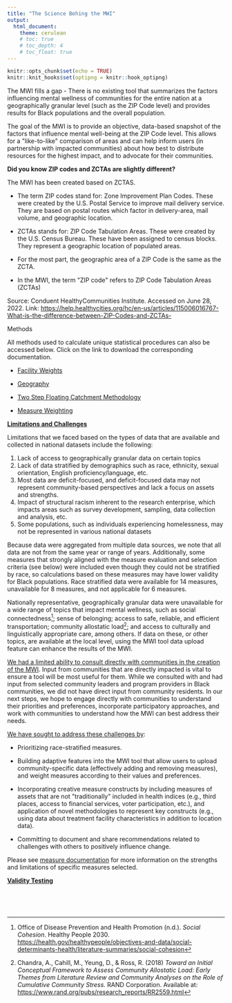 ```yaml
---
title: "The Science Behing the MWI"
output: 
  html_document:
    theme: cerulean
    # toc: true
    # toc_depth: 4
    # toc_float: true
---
```


```r
knitr::opts_chunk$set(echo = TRUE)
knitr::knit_hooks$set(optipng = knitr::hook_optipng)
```

The MWI fills a gap - There is no existing tool that summarizes the factors influencing mental wellness of communities for the entire nation at a geographically granular level (such as the ZIP Code level) and provides results for Black populations and the overall population.

The goal of the MWI is to provide an objective, data-based snapshot of the factors that influence
mental well-being at the ZIP Code level. This allows for a \"like-to-like\" comparison of areas and can help inform users (in partnership with impacted communities) about how best to distribute resources for the highest impact, and to advocate for their communities.

**Did you know ZIP codes and ZCTAs are slightly different?**

The MWI has been created based on ZCTAS.

-   The term ZIP codes stand for: Zone Improvement Plan Codes. These were created by the U.S. Postal Service to improve mail delivery service. They are based on postal routes which factor in delivery-area, mail volume, and geographic location.

```{=html}
<!-- -->
```
-   ZCTAs stands for: ZIP Code Tabulation Areas. These were created by the U.S. Census Bureau. These have been assigned to census blocks. They represent a geographic location of populated areas.

```{=html}
<!-- -->
```
-   For the most part, the geographic area of a ZIP Code is the same as the ZCTA.

```{=html}
<!-- -->
```
-   In the MWI, the term \"ZIP code\" refers to ZIP Code Tabulation Areas (ZCTAs)

Source: Conduent HealthyCommunities Institute. Accessed on June 28, 2022. Link: <https://help.healthycities.org/hc/en-us/articles/115006016767-What-is-the-difference-between-ZIP-Codes-and-ZCTAs->

Methods

All methods used to calculate unique statistical procedures can also be accessed below. Click on the link to download the corresponding documentation.

-   [Facility Weights](https://github.com/mitre/hse-mwi/blob/main/Documentation/Methods/Facility_Weights_Methods.pdf?raw=true)

-   [Geography](https://github.com/mitre/hse-mwi/blob/main/Documentation/Methods/Geography_Methods.pdf?raw=true)

-   [Two Step Floating Catchment Methodology](https://github.com/mitre/hse-mwi/blob/main/Documentation/Methods/Two_Step_Floating_Catchment_Area.pdf?raw=true)

-   [Measure Weighting](https://github.com/mitre/hse-mwi/blob/main/Documentation/Methods/Weighting_Methods.pdf?raw=true)

[**Limitations and Challenges**]{.underline}

Limitations that we faced based on the types of data that are available and collected in national datasets include the following:

1.  Lack of access to geographically granular data on certain topics
2.  Lack of data stratified by demographics such as race, ethnicity, sexual orientation, English proficiency/language, etc.
3.  Most data are deficit-focused, and deficit-focused data may not represent community-based perspectives and lack a focus on assets and strengths.
4.  Impact of structural racism inherent to the research enterprise, which impacts areas
    such as survey development, sampling, data collection and analysis, etc.
5.  Some populations, such as individuals experiencing homelessness, may not be represented in various national datasets

Because data were aggregated from multiple data sources, we note that all data are not from the same year or range of years. Additionally, some measures that strongly aligned with the measure evaluation and selection criteria (see below) were included even though they could not be stratified by race, so calculations based on these measures may have lower validity for Black populations. Race stratified data were available for 14 measures, unavailable for 8 measures, and not applicable for 6 measures.

Nationally representative, geographically granular data were unavailable for a wide range of topics that
impact mental wellness, such as social connectedness[^1]; sense of belonging;
access to safe, reliable, and efficient transportation; community allostatic load[^2]; and access to culturally
and linguistically appropriate care, among others. If data on these, or other topics, are available at the local level, using the MWI tool data upload feature can enhance the results of the MWI.

[^1]: Office of Disease Prevention and Health Promotion (n.d.). *Social Cohesion*. Healthy People 2030. <https://health.gov/healthypeople/objectives-and-data/social-determinants-health/literature-summaries/social-cohesion>

[^2]: Chandra, A., Cahill, M., Yeung, D., & Ross, R. (2018) *Toward an Initial Conceptual Framework to Assess Community Allostatic Load: Early Themes from
    Literature Review and Community Analyses on the Role of Cumulative Community Stress.* RAND Corporation. Available at: <https://www.rand.org/pubs/research_reports/RR2559.html>

[We had a limited ability to consult directly with communities in the creation of the MWI]{.underline}. Input from communities that are directly impacted is vital to ensure a tool will be most useful for them. While we consulted with and had input from selected community leaders and program providers in Black communities, we did not have direct input from
community residents. In our next steps, we hope to engage directly with communities to understand their priorities and preferences, incorporate participatory approaches, and work with communities to understand how the MWI can best address their needs.

[We have sought to address these challenges by]{.underline}:

-   Prioritizing race-stratified measures.

-   Building adaptive features into the MWI tool that allow users to upload community-specific data (effectively adding and removing measures), and weight measures according to their values and preferences.

-   Incorporating creative measure constructs by including measures of assets that are not \"traditionally\" included in health indices (e.g., third places, access to financial services, voter participation, etc.), and application of novel methodologies to represent key constructs (e.g., using data about treatment facility characteristics in addition to location data).

-   Committing to document and share recommendations related to challenges with others to positively influence change.

Please see [measure documentation](https://github.com/mitre/hse-mwi/tree/main/Documentation/Measures) for more information on the strengths and limitations of specific measures selected.

[**Validity Testing**]{.underline}

 

 
